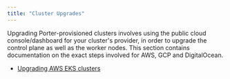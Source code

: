```yaml
---
title: "Cluster Upgrades"
---
```


Upgrading Porter-provisioned clusters involves using the public cloud console/dashboard for your cluster's provider, in order to upgrade the control plane as well as the worker nodes. This section contains documentation on the exact steps involved for AWS, GCP and DigitalOcean.

* [Upgrading AWS EKS clusters](/other/cluster-upgrades/upgrading-eks)